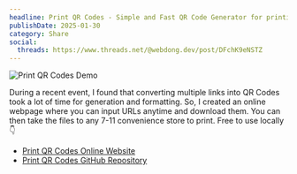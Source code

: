 ```yaml
---
headline: Print QR Codes - Simple and Fast QR Code Generator for printing
publishDate: 2025-01-30
category: Share
social:
  threads: https://www.threads.net/@webdong.dev/post/DFchK9eNSTZ
---
```


![Print QR Codes Demo](print-qr-codes.webp)

During a recent event, I found that converting multiple links into QR Codes took a lot of time for generation and formatting. So, I created an online webpage where you can input URLs anytime and download them. You can then take the files to any 7-11 convenience store to print. Free to use locally 👇

- [Print QR Codes Online Website](https://qr-code-printer.pages.dev/)
- [Print QR Codes GitHub Repository](https://github.com/riceball-tw/qr-code-printer)
